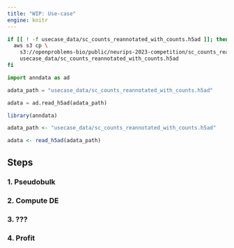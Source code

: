 ```yaml
---
title: "WIP: Use-case"
engine: knitr
---
```


```bash
if [[ ! -f usecase_data/sc_counts_reannotated_with_counts.h5ad ]]; then
  aws s3 cp \
    s3://openproblems-bio/public/neurips-2023-competition/sc_counts_reannotated_with_counts.h5ad \
    usecase_data/sc_counts_reannotated_with_counts.h5ad
fi
```

```python
import anndata as ad

adata_path = "usecase_data/sc_counts_reannotated_with_counts.h5ad"

adata = ad.read_h5ad(adata_path)
```

```r
library(anndata)

adata_path <- "usecase_data/sc_counts_reannotated_with_counts.h5ad"

adata <- read_h5ad(adata_path)
```

## Steps

### 1. Pseudobulk

### 2. Compute DE

### 3. ???

### 4. Profit

